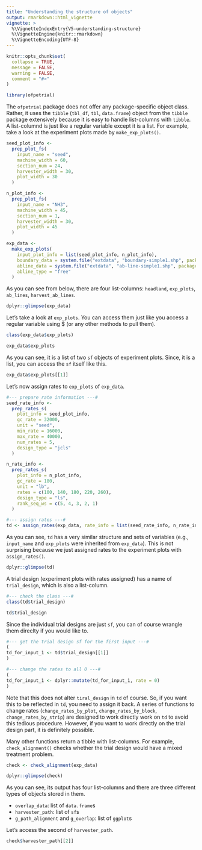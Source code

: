```yaml
---
title: "Understanding the structure of objects"
output: rmarkdown::html_vignette
vignette: >
  %\VignetteIndexEntry{V5-understanding-structure}
  %\VignetteEngine{knitr::rmarkdown}
  %\VignetteEncoding{UTF-8}
---
```


```r
knitr::opts_chunk$set(
  collapse = TRUE,
  message = FALSE,
  warning = FALSE,
  comment = "#>"
)
```

```r
library(ofpetrial)
```

The `ofpetrial` package does not offer any package-specific object class. Rather, it uses the `tibble` (`tbl_df`, `tbl`, `data.frame`) object from the `tibble` package extensively because it is easy to handle list-columns with `tibble`. A list-columnd is just like a regular variable except it is a list. For example, take a look at the experiment plots made by `make_exp_plots()`.

```r
seed_plot_info <-
  prep_plot_fs(
    input_name = "seed",
    machine_width = 60,
    section_num = 24,
    harvester_width = 30,
    plot_width = 30
  )

n_plot_info <-
  prep_plot_fs(
    input_name = "NH3",
    machine_width = 45,
    section_num = 1,
    harvester_width = 30,
    plot_width = 45
  )

exp_data <-
  make_exp_plots(
    input_plot_info = list(seed_plot_info, n_plot_info),
    boundary_data = system.file("extdata", "boundary-simple1.shp", package = "ofpetrial"),
    abline_data = system.file("extdata", "ab-line-simple1.shp", package = "ofpetrial"),
    abline_type = "free"
  )
```

As you can see from below, there are four list-columns: `headland`, `exp_plots`, `ab_lines`, `harvest_ab_lines`.

```r
dplyr::glimpse(exp_data)
```

Let's take a look at `exp_plots`. You can access them just like you access a regular variable using $ (or any other methods to pull them).

```r
class(exp_data$exp_plots)

exp_data$exp_plots
```

As you can see, it is a list of two `sf` objects of experiment plots. Since, it is a list, you can access the `sf` itself like this.

```r
exp_data$exp_plots[[1]]
```

Let's now assign rates to `exp_plots` of `exp_data`.

```r
#--- prepare rate information ---#
seed_rate_info <-
  prep_rates_s(
    plot_info = seed_plot_info,
    gc_rate = 32000,
    unit = "seed",
    min_rate = 16000,
    max_rate = 40000,
    num_rates = 5,
    design_type = "jcls"
  )

n_rate_info <-
  prep_rates_s(
    plot_info = n_plot_info,
    gc_rate = 180,
    unit = "lb",
    rates = c(100, 140, 180, 220, 260),
    design_type = "ls",
    rank_seq_ws = c(5, 4, 3, 2, 1)
  )

#--- assign rates ---#
td <- assign_rates(exp_data, rate_info = list(seed_rate_info, n_rate_info))
```

As you can see, `td` has a very similar structure and sets of variables (e.g., `input_name` and `exp_plots` were inherited from `exp_data`). This is not surprising because we just assigned rates to the experiment plots with `assign_rates()`.

```r
dplyr::glimpse(td)
```

A trial design (experiment plots with rates assigned) has a name of `trial_design`, which is also a list-column.

```r
#--- check the class ---#
class(td$trial_design)

td$trial_design
```

Since the individual trial designs are just `sf`, you can of course wrangle them direclty if you would like to. 

```r
#--- get the trial design sf for the first input ---#
(
td_for_input_1 <- td$trial_design[[1]]
)

#--- change the rates to all 0 ---#
(
td_for_input_1 <- dplyr::mutate(td_for_input_1, rate = 0)
)
```

Note that this does not alter `tiral_design` in `td` of course. So, if you want this to be reflected in `td`, you need to assign it back. A series of functions to change rates (`change_rates_by_plot`, `change_rates_by_block`, `change_rates_by_strip`) are designed to work directly work on `td` to avoid this tedious procedure. However, if you want to work directly on the trial design part, it is definitely possible. 

Many other functions return a tibble with list-columns. For example, `check_alignment()` checks whether the trial design would have a mixed treatment problem.

```r
check <- check_alignment(exp_data)

dplyr::glimpse(check)
```

As you can see, its output has four list-columns and there are three different types of objects stored in them.

+ `overlap_data`: list of `data.frame`s
+ `harvester_path`: list of `sf`s
+ `g_path_alignment` and `g_overlap`: list of `ggplot`s

Let's access the second of `harvester_path`.
```r
check$harvester_path[[2]]
```





